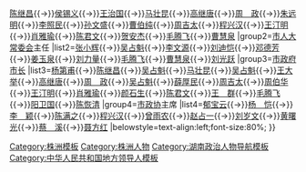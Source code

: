 {{Navbox
|name=中华人民共和国株洲市正职领导人
|title=[[中华人民共和国]][[株洲市]]历任正职领导人
|above=（[[1951年]]设市，[[1953年]]改[[省辖市]]，[[1956年]]升[[地级市]]）
|image=[[File:Flag of the People's Republic of China.svg|80px]]
|state={{{state<includeonly>|collapsed</includeonly>}}}
|group1=[[中国共产党株洲市委员会|中共市委]]书记
|list1=[[杨第甫]]{{→}}[[陈继昌 (1922年)|陈继昌]]{{→}}[[侯锡义]]{{→}}[[王治国 (1923年)|王治国]]{{→}}[[马壮昆]]{{→}}[[高继唐]]{{→}}[[周政 (1924年)|周　政]]{{→}}[[朱远明]]{{→}}[[李照民]]{{→}}[[孙文盛]]{{→}}[[曹伯纯]]{{→}}[[周吉太]]{{→}}[[程兴汉]]{{→}}[[王汀明]]{{→}}[[肖雅瑜]]{{→}}[[陈君文]]{{→}}[[贺安杰]]{{→}}[[毛腾飞]]{{→}}[[曹慧泉]]
|group2=[[株洲市人民代表大会常务委员会|市人大常委会]]主任
|list2=[[张小辉]]{{→}}[[吴占魁]]{{→}}[[李文源]]{{→}}[[刘迪恺]]{{→}}[[邓德芳]]{{→}}[[姜玉泉]]{{→}}[[刘力量]]{{→}}[[毛腾飞]]{{→}}[[曹慧泉]]{{→}}[[刘光跃]]
|group3=[[株洲市人民政府|市政府市长]]
|list3=[[杨第甫]]{{→}}[[陈继昌 (1922年)|陈继昌]]{{→}}[[吴占魁]]{{→}}[[马壮昆]]{{→}}[[吴占魁]]{{→}}[[王大举]]{{→}}[[高继唐]]{{→}}[[周政 (1924年)|周　政]]{{→}}[[吴占魁]]{{→}}[[薛厚民]]{{→}}[[周吉太]]{{→}}[[周伯华]]{{→}}[[王汀明]]{{→}}[[肖雅瑜]]{{→}}[[颜石生]]{{→}}[[陈君文]]{{→}}[[王群 (1961年)|王　群]]{{→}}[[毛腾飞]]{{→}}[[阳卫国]]{{→}}[[陈恢清]]
|group4=[[中国人民政治协商会议株洲市委员会|市政协]]主席
|list4=[[郁宝云]]{{→}}[[杨恺|杨　恺]]{{→}}[[李颖|李　颖]]{{→}}[[陈满之]]{{→}}[[程兴汉]]{{→}}[[曾雨农]]{{→}}[[赵占一]]{{→}}[[刘岁文]]{{→}}[[黄曙光 (1958年)|黄曙光]]{{→}}[[蔡溪|蔡　溪]]{{→}}[[聂方红]]
|belowstyle=text-align:left;font-size:80%;
}}<noinclude>
{{collapsible option}}
[[Category:株洲模板]]
[[Category:株洲人物]]
[[Category:湖南政治人物导航模板]]
[[Category:中华人民共和国地方领导人模板]]
</noinclude>